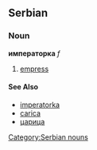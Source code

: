 ==Serbian==
===Noun===
'''императорка''' ''f''
#[[empress]]
====See Also====
*[[imperatorka]]
*[[carica]]
*[[царица]]
[[Category:Serbian nouns]]